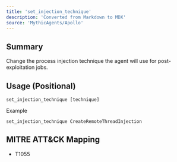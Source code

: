 ```yaml
---
title: 'set_injection_technique'
description: 'Converted from Markdown to MDX'
source: 'MythicAgents/Apollo'
---
```


## Summary
Change the process injection technique the agent will use for post-exploitation jobs.

## Usage (Positional)
```
set_injection_technique [technique]
```
Example
```
set_injection_technique CreateRemoteThreadInjection
```

## MITRE ATT&CK Mapping

- T1055